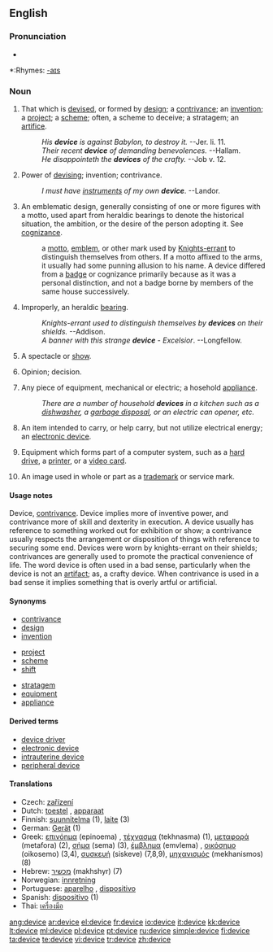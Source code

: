 ==English==

===Pronunciation===
*{{audio|en-us-device.ogg|Audio (US)}}

*:Rhymes: [[Rhymes:English:-aɪs|-aɪs]]

===Noun===
{{en-noun}}

# That which is [[devise]]d, or formed by [[design]]; a [[contrivance]]; an [[invention]]; a [[project]]; a [[scheme]]; often, a scheme to deceive; a stratagem; an [[artifice]].
#:''His '''device''' is against Babylon, to destroy it.'' --Jer. li. 11.
#:''Their recent '''device''' of demanding benevolences.'' --Hallam.
#:''He disappointeth the '''devices''' of the crafty.'' --Job v. 12.
# {{linguistics}} Power of [[devising]]; invention; contrivance.
#:''I must have [[instrument]]s of my own '''device'''''. --Landor.
# {{heraldry}} An emblematic design, generally consisting of one or more figures with a motto, used apart from heraldic bearings to denote the historical situation, the ambition, or the desire of the person adopting it. See [[cognizance]].
#:a [[motto]], [[emblem]], or other mark used by [[Knights-errant]] to distinguish themselves from others. If a motto affixed to the arms, it usually had some punning allusion to his name. A device differed from a [[badge]] or cognizance primarily because as it was a personal distinction, and not a badge borne by members of the same house successively.
# {{context|heraldry|colloquial}} Improperly, an heraldic [[bearing]].
#:''Knights-errant used to distinguish themselves by '''devices''' on their shields.'' --Addison.
#:''A banner with this strange '''device''''' - ''Excelsior''. --Longfellow.
# {{obsolete}} A spectacle or [[show]].
# {{obsolete}} Opinion; decision.
# {{colloquial}} Any piece of equipment, mechanical or electric; a hosehold [[appliance]].
#:''There are a number of household '''devices''' in a kitchen such as a [[dishwasher]], a [[garbage disposal]], or an electric can opener, etc.''
# {{context|electrical engineering}} An item intended to carry, or help carry, but not utilize electrical energy; an [[electronic device]].
# {{computing}} Equipment which forms part of a computer system, such as a [[hard drive]], a [[printer]], or a [[video card]].
# {{law}} An image used in whole or part as a [[trademark]] or service mark.

====Usage notes====
Device, [[contrivance]]. Device implies more of inventive power, and contrivance more of skill and dexterity in execution. A device usually has reference to something worked out for exhibition or show; a contrivance usually respects the arrangement or disposition of things with reference to securing some end. Devices were worn by knights-errant on their shields; contrivances are generally used to promote the practical convenience of life. The word device is often used in a bad sense, particularly when the device is not an [[artifact]]; as, a crafty device.  When contrivance is used in a bad sense it implies something that is overly artful or artificial.

====Synonyms====
{{top3}}
*[[contrivance]]
*[[design]]
*[[invention]]
{{mid3}}
*[[project]]
*[[scheme]]
*[[shift]]
{{mid3}}
*[[stratagem]]
*[[equipment]]
*[[appliance]]
{{bottom}}

====Derived terms====
*[[device driver]]
*[[electronic device]]
*[[intrauterine device]]
*[[peripheral device]]

====Translations====
{{rfc-trans}}
*Czech: [[zařízení]] {{n}}
*Dutch: [[toestel]] {{n}}, [[apparaat]]
*Finnish: [[suunnitelma]] (1), [[laite]] (3)
*German: [[Gerät]] {{n}} (1)
*Greek: [[επινόημα]] (epinoema) {{n}}, [[τέχνασμα]] (tekhnasma) {{n}} (1), [[μεταφορά]] (metafora) {{f}} (2), [[σήμα]] (sema) {{n}} (3), [[έμβλημα]] (emvlema) {{n}}, [[οικόσημο]] (oikosemo) {{n}} (3,4), [[συσκευή]] (siskeve) {{f}} (7,8,9), [[μηχανισμός]] (mekhanismos) {{m}} (8)
*Hebrew: [[מכשיר]] (makhshyr) {{m}} (7)
*Norwegian: [[innretning]]
*Portuguese: [[aparelho]] {{m}}, [[dispositivo]] {{m}}
*Spanish: [[dispositivo]] {{m}} (1)
*Thai: [[เครื่องมือ]]

[[ang:device]]
[[ar:device]]
[[el:device]]
[[fr:device]]
[[io:device]]
[[it:device]]
[[kk:device]]
[[lt:device]]
[[ml:device]]
[[pl:device]]
[[pt:device]]
[[ru:device]]
[[simple:device]]
[[fi:device]]
[[ta:device]]
[[te:device]]
[[vi:device]]
[[tr:device]]
[[zh:device]]